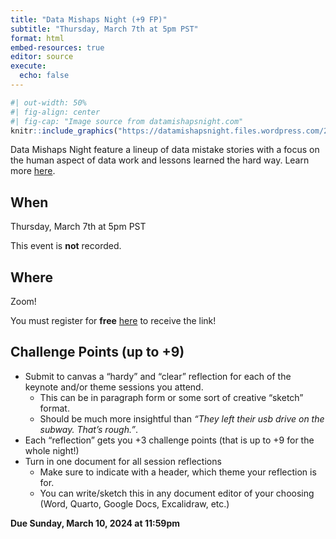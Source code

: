 ```yaml
---
title: "Data Mishaps Night (+9 FP)"
subtitle: "Thursday, March 7th at 5pm PST"
format: html
embed-resources: true
editor: source
execute: 
  echo: false
---
```


```r
#| out-width: 50%
#| fig-align: center
#| fig-cap: "Image source from datamishapsnight.com"
knitr::include_graphics("https://datamishapsnight.files.wordpress.com/2021/01/data-mishaps_main_withtext-4.png?w=768")
```

Data Mishaps Night feature a lineup of data mistake stories with a focus on the human aspect of data work and lessons learned the hard way. Learn more [here](https://datamishapsnight.com/).

## When

Thursday, March 7th at 5pm PST

::: callout-warning
This event is **not** recorded.
:::

## Where

Zoom!

::: callout-caution
You must register for **free** [here](https://datamishapsnight.typeform.com/register-2024) to receive the link!
:::

## Challenge Points (up to +9)
+ Submit to canvas a "hardy" and "clear" reflection for each of the keynote and/or theme sessions you attend.
  + This can be in paragraph form or some sort of creative "sketch" format.
  + Should be much more insightful than *"They left their usb drive on the subway. That's rough."*.
+ Each "reflection" gets you +3 challenge points (that is up to +9 for the whole night!)
+ Turn in one document for all session reflections
  + Make sure to indicate with a header, which theme your reflection is for. 
  + You can write/sketch this in any document editor of your choosing (Word, Quarto, Google Docs, Excalidraw, etc.)
  
**Due Sunday, March 10, 2024 at 11:59pm**
